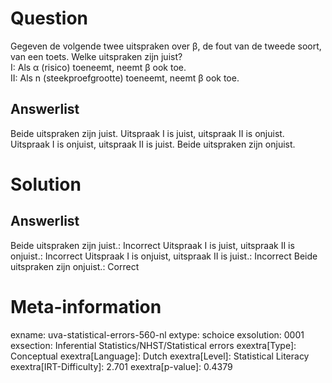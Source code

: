 Question
========

Gegeven de volgende twee uitspraken over β, de fout van de tweede soort,
van een toets. Welke uitspraken zijn juist?\
I: Als α (risico) toeneemt, neemt β ook toe.\
II: Als n (steekproefgrootte) toeneemt, neemt β ook toe.\

Answerlist
----------

Beide uitspraken zijn juist.
Uitspraak I is juist, uitspraak II is onjuist.
Uitspraak I is onjuist, uitspraak II is juist.
Beide uitspraken zijn onjuist.

Solution
========

Answerlist
----------

Beide uitspraken zijn juist.: Incorrect
Uitspraak I is juist, uitspraak II is onjuist.: Incorrect
Uitspraak I is onjuist, uitspraak II is juist.: Incorrect
Beide uitspraken zijn onjuist.: Correct

Meta-information
================
exname: uva-statistical-errors-560-nl
extype: schoice
exsolution: 0001
exsection: Inferential Statistics/NHST/Statistical errors
exextra[Type]: Conceptual
exextra[Language]: Dutch
exextra[Level]: Statistical Literacy
exextra[IRT-Difficulty]: 2.701
exextra[p-value]: 0.4379
